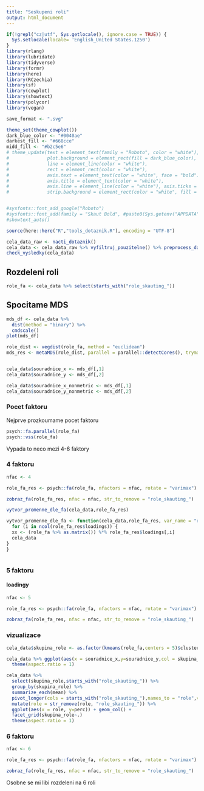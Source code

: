 ```yaml
---
title: "Seskupeni roli"
output: html_document
---
```


```r
if(!grepl("cz|utf", Sys.getlocale(), ignore.case = TRUE)) {
  Sys.setlocale(locale= 'English_United States.1250')
}
library(rlang)
library(lubridate)
library(tidyverse)
library(formr)
library(here)
library(RCzechia)
library(sf)
library(cowplot)
library(showtext)
library(polycor)
library(vegan)

save_format <- ".svg"

theme_set(theme_cowplot())
dark_blue_color <- "#0040ae"
darkest_fill <- "#668cce"
midd_fill <- "#b2c5e6"
# theme_update(text = element_text(family = "Roboto", color = "white"), 
#              plot.background = element_rect(fill = dark_blue_color), 
#              line = element_line(color = "white"), 
#              rect = element_rect(color = "white"), 
#              axis.text = element_text(color = "white", face = "bold"), 
#              axis.title = element_text(color = "white"),
#              axis.line = element_line(color = "white"), axis.ticks = element_line(color = "white"),
#              strip.background = element_rect(color = "white", fill = darkest_fill))


#sysfonts::font_add_google("Roboto")
#sysfonts::font_add(family = "Skaut Bold", #paste0(Sys.getenv("APPDATA"),"/../Local/Microsoft/Windows/Fonts/skaut-bold-webfont.otf"))
#showtext_auto()

source(here::here("R","tools_dotaznik.R"), encoding = "UTF-8")

```

```r
cela_data_raw <- nacti_dotaznik()
cela_data <- cela_data_raw %>% vyfiltruj_pouzitelne() %>% preprocess_dat(verbose = FALSE) %>% rozsir_vsechna_mc()
check_vysledky(cela_data)
```

## Rozdeleni roli

```r

role_fa <- cela_data %>% select(starts_with("role_skauting_")) 


```

## Spocitame MDS

```r

mds_df <- cela_data %>% 
  dist(method = "binary") %>% 
  cmdscale() 
plot(mds_df)

role_dist <- vegdist(role_fa, method = "euclidean")
mds_res <- metaMDS(role_dist, parallel = parallel::detectCores(), trymax = 100)


cela_data$souradnice_x <- mds_df[,1]
cela_data$souradnice_y <- mds_df[,2]

cela_data$souradnice_x_nonmetric <- mds_df[,1]
cela_data$souradnice_y_nonmetric <- mds_df[,2]

```
### Pocet faktoru
Nejprve prozkoumame pocet faktoru

```r
psych::fa.parallel(role_fa)
psych::vss(role_fa)

```

Vypada to neco mezi 4-6 faktory

### 4 faktoru

```r

nfac <- 4 

role_fa_res <- psych::fa(role_fa, nfactors = nfac, rotate = "varimax")

zobraz_fa(role_fa_res, nfac = nfac, str_to_remove = "role_skauting_")

vytvor_promenne_dle_fa(cela_data,role_fa_res)

vytvor_promenne_dle_fa <- function(cela_data,role_fa_res, var_name = "role") {
  for (i in ncol(role_fa_res$loadings)) {
  xx <- (role_fa %>% as.matrix()) %*% role_fa_res$loadings[,i]
  cela_data
}  
}



```

### 5 faktoru

#### loadingy

```r

nfac <- 5 

role_fa_res <- psych::fa(role_fa, nfactors = nfac, rotate = "varimax")

zobraz_fa(role_fa_res, nfac = nfac, str_to_remove = "role_skauting_")

```

### vizualizace

```r

cela_data$skupina_role <- as.factor(kmeans(role_fa,centers = 5)$cluster)

cela_data %>% ggplot(aes(x = souradnice_x,y=souradnice_y,col = skupina_role)) + geom_point() +
  theme(aspect.ratio = 1)

cela_data %>% 
  select(skupina_role,starts_with("role_skauting_")) %>% 
  group_by(skupina_role) %>% 
  summarize_each(mean) %>% 
  pivot_longer(cols = starts_with("role_skauting_"),names_to = "role",values_to = "perc") %>% 
  mutate(role = str_remove(role, "role_skauting_")) %>% 
  ggplot(aes(x = role, y=perc)) + geom_col() +
  facet_grid(skupina_role~.)
  theme(aspect.ratio = 1)

```

### 6 faktoru

```r

nfac <- 6 

role_fa_res <- psych::fa(role_fa, nfactors = nfac, rotate = "varimax")

zobraz_fa(role_fa_res, nfac = nfac, str_to_remove = "role_skauting_")

```


Osobne se mi libi rozdeleni na 6 roli

